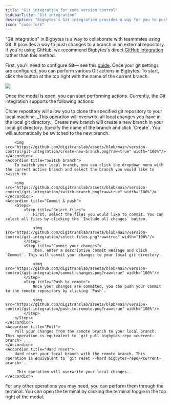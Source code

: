 ```yaml
---
title: "Git integration for code version control"
sidebarTitle: "Git integration"
description: "Bigbytes's Git integration provides a way for you to push changes to a remote repository— for example collaborating on a Bigbytes project with your teammates."
icon: "code-fork"
---
```


"Git integration" in Bigbytes is a way to collaborate with teammates using Git. It provides a way to push changes to a branch in an external repository. If you're using GitHub, we recommend Bigbytes's direct [GitHub integration](/production/data-sync/github) rather than this method.

First, you'll need to configure Git— see this [guide](/development/git/configure). Once your git settings are configured, you can perform various Git actions in Bigbytes. To start, click the button at the top right with the name of the current branch.

<Frame>
    <img src="https://github.com/digitranslab/assets/blob/main/version-control/git-integration/branch-button.png?raw=true"/>
</Frame>

Once the modal is open, you can start performing actions. Currently, the Git integration supports the following actions:

<AccordionGroup>
    <Accordion title="Clone repository">
        Clone repository will allow you to clone the specified git repository to your local machine.
        _This operation will overwrite all local changes you have in the local git directory._
    </Accordion>
    <Accordion title="Create new branch">
        Create new branch will create a new branch in your local git directory. Specify the name of the branch and click `Create`. You will
        automatically be switched to the new branch.

        <img src="https://github.com/digitranslab/assets/blob/main/version-control/git-integration/create-new-branch.png?raw=true" width="100%"/>
    </Accordion>
    <Accordion title="Switch branch">
        To switch your local branch, you can click the dropdown menu with the current active branch and select the branch you would like to switch to.

        <img src="https://github.com/digitranslab/assets/blob/main/version-control/git-integration/switch-branch.png?raw=true" width="100%"/>
    </Accordion>
    <Accordion title="Commit & push">
        <Steps>
            <Step title="Select files">
                First, select the files you would like to commit. You can select all files by clicking the `Include all changes` button.

                <img src="https://github.com/digitranslab/assets/blob/main/version-control/git-integration/select-files.png?raw=true" width="100%"/>
            </Step>
            <Step title="Commit your changes">
                Then, enter a descriptive commit message and click `Commit`. This will commit your changes to your local git directory.

                <img src="https://github.com/digitranslab/assets/blob/main/version-control/git-integration/commit-changes.png?raw=true" width="100%"/>
            </Step>
            <Step title="Push to remote">
                Once your changes are commited, you can push your commit to the remote repository by clicking `Push`.

                <img src="https://github.com/digitranslab/assets/blob/main/version-control/git-integration/push-to-remote.png?raw=true" width="100%"/>
            </Step>
        </Steps>
    </Accordion>
    <Accordion title="Pull">
        Pull your changes from the remote branch to your local branch. This operation is equivalent to `git pull bigbytes-repo <current-branch>`.
    </Accordion>
    <Accordion title="Hard reset">
        Hard reset your local branch with the remote branch. This operation is equivalent to `git reset --hard bigbytes-repo/<current-branch>`.

        _This operation will overwrite your local changes._
    </Accordion>
</AccordionGroup>

For any other operations you may need, you can perform them through the terminal. You can open the terminal by clicking the terminal toggle in the top right of the modal.
